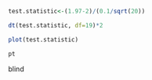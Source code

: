 
```r

test.statistic<-(1.97-2)/(0.1/sqrt(20))

dt(test.statistic, df=19)*2

plot(test.statistic)


```

```r

pt

```
blind